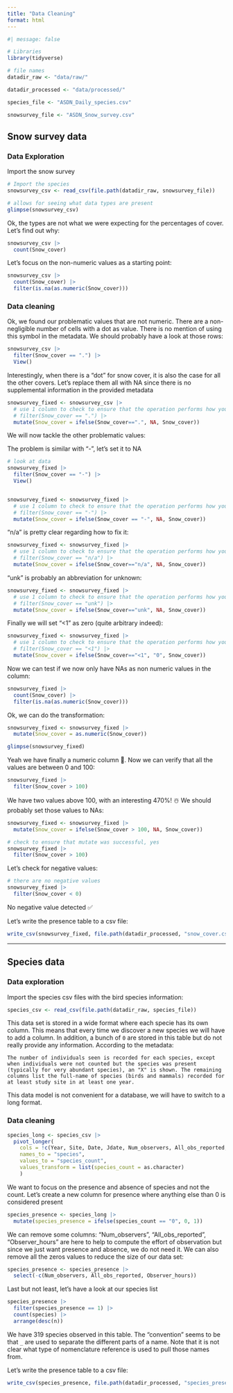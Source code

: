 ```yaml
---
title: "Data Cleaning"
format: html
---
```


```r
#| message: false  

# Libraries
library(tidyverse)

# file names
datadir_raw <- "data/raw/"

datadir_processed <- "data/processed/"

species_file <- "ASDN_Daily_species.csv"

snowsurvey_file <- "ASDN_Snow_survey.csv"
```


## Snow survey data

### Data Exploration

Import the snow survey

```r
# Import the species
snowsurvey_csv <- read_csv(file.path(datadir_raw, snowsurvey_file))

# allows for seeing what data types are present
glimpse(snowsurvey_csv)

```

Ok, the types are not what we were expecting for the percentages of cover. Let's find out why:

```r
snowsurvey_csv |> 
  count(Snow_cover)
```

Let's focus on the non-numeric values as a starting point:

```r
snowsurvey_csv |> 
  count(Snow_cover) |> 
  filter(is.na(as.numeric(Snow_cover)))
```

### Data cleaning

Ok, we found our problematic values that are not numeric. There are a non-negligible number of cells with a dot as value. There is no mention of using this symbol in the metadata. We should probably have a look at those rows:

```r
snowsurvey_csv |> 
  filter(Snow_cover == ".") |> 
  View()
```

Interestingly, when there is a "dot" for snow cover, it is also the case for all the other covers. Let's replace them all with NA since there is no supplemental information in the provided metadata

```r
snowsurvey_fixed <- snowsurvey_csv |> 
  # use 1 column to check to ensure that the operation performs how you expect
  # filter(Snow_cover == ".") |> 
  mutate(Snow_cover = ifelse(Snow_cover==".", NA, Snow_cover))
```

We will now tackle the other problematic values:

The problem is similar with "-", let's set it to NA

```r
# look at data
snowsurvey_fixed |> 
  filter(Snow_cover == "-") |> 
  View()


snowsurvey_fixed <- snowsurvey_fixed |> 
  # use 1 column to check to ensure that the operation performs how you expect
  # filter(Snow_cover == "-") |> 
  mutate(Snow_cover = ifelse(Snow_cover == "-", NA, Snow_cover))
```

"n/a" is pretty clear regarding how to fix it:

```r
snowsurvey_fixed <- snowsurvey_fixed |> 
  # use 1 column to check to ensure that the operation performs how you expect
  # filter(Snow_cover == "n/a") |> 
  mutate(Snow_cover = ifelse(Snow_cover=="n/a", NA, Snow_cover))
```

"unk" is probably an abbreviation for unknown:

```r
snowsurvey_fixed <- snowsurvey_fixed |> 
  # use 1 column to check to ensure that the operation performs how you expect
  # filter(Snow_cover == "unk") |> 
  mutate(Snow_cover = ifelse(Snow_cover=="unk", NA, Snow_cover))
```

Finally we will set "<1" as zero (quite arbitrary indeed):

```r
snowsurvey_fixed <- snowsurvey_fixed |> 
  # use 1 column to check to ensure that the operation performs how you expect
  # filter(Snow_cover == "<1") |> 
  mutate(Snow_cover = ifelse(Snow_cover=="<1", "0", Snow_cover))
```

Now we can test if we now only have NAs as non numeric values in the column:

```r
snowsurvey_fixed |> 
  count(Snow_cover) |> 
  filter(is.na(as.numeric(Snow_cover)))
```

Ok, we can do the transformation:

```r
snowsurvey_fixed <- snowsurvey_fixed |> 
  mutate(Snow_cover = as.numeric(Snow_cover))

glimpse(snowsurvey_fixed)
```

Yeah we have finally a numeric column 🎉. Now we can verify that all the values are between 0 and 100:

```r
snowsurvey_fixed |> 
  filter(Snow_cover > 100)
```

We have two values above 100, with an interesting 470%! ☃️ We should probably set those values to NAs:

```r
snowsurvey_fixed <- snowsurvey_fixed |> 
  mutate(Snow_cover = ifelse(Snow_cover > 100, NA, Snow_cover))

# check to ensure that mutate was successful, yes
snowsurvey_fixed |> 
  filter(Snow_cover > 100)
```

Let's check for negative values:

```r
# there are no negative values
snowsurvey_fixed |> 
  filter(Snow_cover < 0)
```

No negative value detected ✅

Let's write the presence table to a csv file:

```r
write_csv(snowsurvey_fixed, file.path(datadir_processed, "snow_cover.csv"))
```

<hr> 


## Species data

### Data exploration

Import the species csv files with the bird species information:

```r
species_csv <- read_csv(file.path(datadir_raw, species_file))
```

This data set is stored in a wide format where each specie has its own column. This means that every time we discover a new species we will have to add a column. In addition, a bunch of `0` are stored in this table but do not really provide any information. According to the metadata:

```
The number of individuals seen is recorded for each species, except when individuals were not counted but the species was present (typically for very abundant species), an "X" is shown. The remaining columns list the full-name of species (birds and mammals) recorded for at least study site in at least one year.
```

This data model is not convenient for a database, we will have to switch to a long format.


### Data cleaning

```r
species_long <- species_csv |> 
  pivot_longer(
    cols = !c(Year, Site, Date, Jdate, Num_observers, All_obs_reported, Observer_hours),
    names_to = "species",
    values_to = "species_count",
    values_transform = list(species_count = as.character)
    )
```


We want to focus on the presence and absence of species and not the count. Let's create a new column for presence where anything else than 0 is considered present

```r
species_presence <- species_long |> 
  mutate(species_presence = ifelse(species_count == "0", 0, 1))
```

We can remove some columns: "Num_observers", "All_obs_reported", "Observer_hours" are here to help to compute the effort of observation but since we just want presence and absence, we do not need it. We can also remove all the zeros values to reduce the size of our data set:

```r
species_presence <- species_presence |> 
  select(-c(Num_observers, All_obs_reported, Observer_hours))
```

Last but not least, let's have a look at our species list

```r
species_presence |> 
  filter(species_presence == 1) |> 
  count(species) |> 
  arrange(desc(n))
```

We have 319 species observed in this table. The "convention" seems to be that `_` are used to separate the different parts of a name. Note that it is not clear what type of nomenclature reference is used to pull those names from.

Let's write the presence table to a csv file:

```r
write_csv(species_presence, file.path(datadir_processed, "species_presence.csv"))
```



